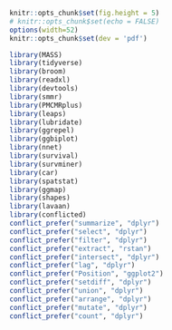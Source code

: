 ```r
knitr::opts_chunk$set(fig.height = 5)
# knitr::opts_chunk$set(echo = FALSE)
options(width=52)
knitr::opts_chunk$set(dev = 'pdf')
```


```r
library(MASS)
library(tidyverse)
library(broom)
library(readxl)
library(devtools)
library(smmr)
library(PMCMRplus)
library(leaps)
library(lubridate)
library(ggrepel)
library(ggbiplot)
library(nnet)
library(survival)
library(survminer)
library(car)
library(spatstat)
library(ggmap)
library(shapes)
library(lavaan)
library(conflicted)
conflict_prefer("summarize", "dplyr")
conflict_prefer("select", "dplyr")
conflict_prefer("filter", "dplyr")
conflict_prefer("extract", "rstan")
conflict_prefer("intersect", "dplyr")
conflict_prefer("lag", "dplyr")
conflict_prefer("Position", "ggplot2")
conflict_prefer("setdiff", "dplyr")
conflict_prefer("union", "dplyr")
conflict_prefer("arrange", "dplyr")
conflict_prefer("mutate", "dplyr")
conflict_prefer("count", "dplyr")
```


